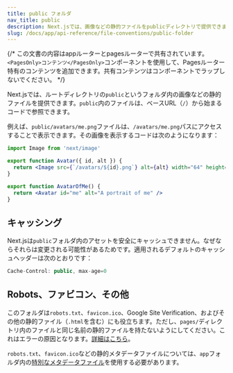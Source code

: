 ```yaml
---
title: public フォルダ
nav_title: public
description: Next.jsでは、画像などの静的ファイルをpublicディレクトリで提供できます。その仕組みについてここで学ぶことができます。
slug: /docs/app/api-reference/file-conventions/public-folder
---
```


{/* この文書の内容はappルーターとpagesルーターで共有されています。`<PagesOnly>コンテンツ</PagesOnly>`コンポーネントを使用して、Pagesルーター特有のコンテンツを追加できます。共有コンテンツはコンポーネントでラップしないでください。 */}

Next.jsでは、ルートディレクトリの`public`というフォルダ内の画像などの静的ファイルを提供できます。`public`内のファイルは、ベースURL（`/`）から始まるコードで参照できます。

例えば、`public/avatars/me.png`ファイルは、`/avatars/me.png`パスにアクセスすることで表示できます。その画像を表示するコードは次のようになります：

```jsx filename="avatar.js"
import Image from 'next/image'

export function Avatar({ id, alt }) {
  return <Image src={`/avatars/${id}.png`} alt={alt} width="64" height="64" />
}

export function AvatarOfMe() {
  return <Avatar id="me" alt="A portrait of me" />
}
```

## キャッシング

Next.jsは`public`フォルダ内のアセットを安全にキャッシュできません。なぜならそれらは変更される可能性があるためです。適用されるデフォルトのキャッシュヘッダーは次のとおりです：

```jsx
Cache-Control: public, max-age=0
```

## Robots、ファビコン、その他

<PagesOnly>

このフォルダは`robots.txt`、`favicon.ico`、Google Site Verification、およびその他の静的ファイル（`.html`を含む）にも役立ちます。ただし、`pages/`ディレクトリ内のファイルと同じ名前の静的ファイルを持たないようにしてください。これはエラーの原因となります。[詳細はこちら](/docs/messages/conflicting-public-file-page)。

</PagesOnly>

<AppOnly>

`robots.txt`、`favicon.ico`などの静的メタデータファイルについては、`app`フォルダ内の[特別なメタデータファイル](/docs/app/api-reference/file-conventions/metadata)を使用する必要があります。

</AppOnly>

